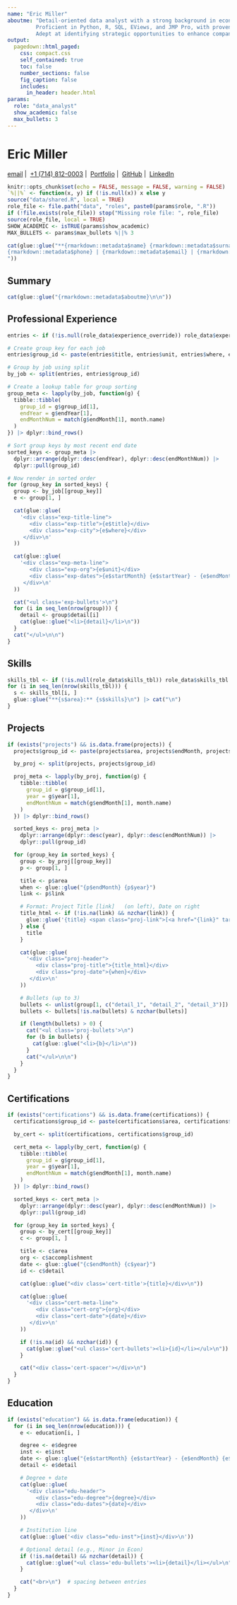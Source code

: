 ```yaml
--- 
name: "Eric Miller"
aboutme: "Detail-oriented data analyst with a strong background in economics and quantitative analysis.
         Proficient in Python, R, SQL, EViews, and JMP Pro, with proven expertise in time-series econometrics and forecasting methods. 
         Adept at identifying strategic opportunities to enhance company margins and maximize profitability through comprehensive, data-driven analysis."
output:
  pagedown::html_paged:
    css: compact.css
    self_contained: true
    toc: false
    number_sections: false
    fig_caption: false
    includes:
      in_header: header.html
params:
  role: "data_analyst"
  show_academic: false
  max_bullets: 3
---
```


<div class="centered-header">
  <h1>Eric Miller</h1>
  <p class="contact-info">
    <a href="mailto:ericmiller@callutheran.edu">email</a>&nbsp;|&nbsp;
    <a href="tel:+17148120003">+1 (714) 812-0003</a>&nbsp;|&nbsp;
    <a href="https://eagereconomist.carrd.co/">Portfolio</a>&nbsp;|&nbsp;
    <a href="https://github.com/eagereconomist">GitHub</a>&nbsp;|&nbsp;
    <a href="https://www.linkedin.com/in/eric-miller-20a162224/">LinkedIn</a>
  </p>
</div>

```r
knitr::opts_chunk$set(echo = FALSE, message = FALSE, warning = FALSE)
`%||%` <- function(x, y) if (!is.null(x)) x else y
source("data/shared.R", local = TRUE)
role_file <- file.path("data", "roles", paste0(params$role, ".R"))
if (!file.exists(role_file)) stop("Missing role file: ", role_file)
source(role_file, local = TRUE)
SHOW_ACADEMIC <- isTRUE(params$show_academic)
MAX_BULLETS <- params$max_bullets %||% 3
```

```r
cat(glue::glue("**{rmarkdown::metadata$name} {rmarkdown::metadata$surname}**  
{rmarkdown::metadata$phone} | {rmarkdown::metadata$email} | {rmarkdown::metadata$linkedin} | {rmarkdown::metadata$portfolio} | {rmarkdown::metadata$github})  
"))
```

## Summary 
```r
cat(glue::glue("{rmarkdown::metadata$aboutme}\n\n"))
```

## Professional Experience  
```r
entries <- if (!is.null(role_data$experience_override)) role_data$experience_override else professional_experience

# Create group key for each job
entries$group_id <- paste(entries$title, entries$unit, entries$where, entries$startMonth, entries$startYear, entries$endMonth, entries$endYear)

# Group by job using split
by_job <- split(entries, entries$group_id)

# Create a lookup table for group sorting
group_meta <- lapply(by_job, function(g) {
  tibble::tibble(
    group_id = g$group_id[1],
    endYear = g$endYear[1],
    endMonthNum = match(g$endMonth[1], month.name)
  )
}) |> dplyr::bind_rows()

# Sort group keys by most recent end date
sorted_keys <- group_meta |> 
  dplyr::arrange(dplyr::desc(endYear), dplyr::desc(endMonthNum)) |> 
  dplyr::pull(group_id)

# Now render in sorted order
for (group_key in sorted_keys) {
  group <- by_job[[group_key]]
  e <- group[1, ]

  cat(glue::glue(
    '<div class="exp-title-line">
       <div class="exp-title">{e$title}</div>
       <div class="exp-city">{e$where}</div>
     </div>\n'
  ))

  cat(glue::glue(
    '<div class="exp-meta-line">
       <div class="exp-org">{e$unit}</div>
       <div class="exp-dates">{e$startMonth} {e$startYear} - {e$endMonth} {e$endYear}</div>
     </div>\n'
  ))

  cat("<ul class='exp-bullets'>\n")
  for (i in seq_len(nrow(group))) {
    detail <- group$detail[i]
    cat(glue::glue("<li>{detail}</li>\n"))
  }
  cat("</ul>\n\n")
}
```

## Skills
```r
skills_tbl <- if (!is.null(role_data$skills_tbl)) role_data$skills_tbl else skills
for (i in seq_len(nrow(skills_tbl))) {
  s <- skills_tbl[i, ]
  glue::glue("**{s$area}:** {s$skills}\n") |> cat("\n")
}
```

## Projects  
```r
if (exists("projects") && is.data.frame(projects)) {
  projects$group_id <- paste(projects$area, projects$endMonth, projects$year)

  by_proj <- split(projects, projects$group_id)

  proj_meta <- lapply(by_proj, function(g) {
    tibble::tibble(
      group_id = g$group_id[1],
      year = g$year[1],
      endMonthNum = match(g$endMonth[1], month.name)
    )
  }) |> dplyr::bind_rows()

  sorted_keys <- proj_meta |>
    dplyr::arrange(dplyr::desc(year), dplyr::desc(endMonthNum)) |>
    dplyr::pull(group_id)

  for (group_key in sorted_keys) {
    group <- by_proj[[group_key]]
    p <- group[1, ]

    title <- p$area
    when <- glue::glue("{p$endMonth} {p$year}")
    link <- p$link

    # Format: Project Title [link]   (on left), Date on right
    title_html <- if (!is.na(link) && nzchar(link)) {
      glue::glue('{title} <span class="proj-link">[<a href="{link}" target="_blank">click here to view project</a>]</span>')
    } else {
      title
    }

    cat(glue::glue(
      '<div class="proj-header">
         <div class="proj-title">{title_html}</div>
         <div class="proj-date">{when}</div>
       </div>\n'
    ))

    # Bullets (up to 3)
    bullets <- unlist(group[1, c("detail_1", "detail_2", "detail_3")])
    bullets <- bullets[!is.na(bullets) & nzchar(bullets)]

    if (length(bullets) > 0) {
      cat("<ul class='proj-bullets'>\n")
      for (b in bullets) {
        cat(glue::glue("<li>{b}</li>\n"))
      }
      cat("</ul>\n\n")
    }
  }
}
```

## Certifications
```r
if (exists("certifications") && is.data.frame(certifications)) {
  certifications$group_id <- paste(certifications$area, certifications$endMonth, certifications$year)

  by_cert <- split(certifications, certifications$group_id)

  cert_meta <- lapply(by_cert, function(g) {
    tibble::tibble(
      group_id = g$group_id[1],
      year = g$year[1],
      endMonthNum = match(g$endMonth[1], month.name)
    )
  }) |> dplyr::bind_rows()

  sorted_keys <- cert_meta |>
    dplyr::arrange(dplyr::desc(year), dplyr::desc(endMonthNum)) |>
    dplyr::pull(group_id)

  for (group_key in sorted_keys) {
    group <- by_cert[[group_key]]
    c <- group[1, ]

    title <- c$area
    org <- c$accomplishment
    date <- glue::glue("{c$endMonth} {c$year}")
    id <- c$detail

    cat(glue::glue("<div class='cert-title'>{title}</div>\n"))

    cat(glue::glue(
      '<div class="cert-meta-line">
         <div class="cert-org">{org}</div>
         <div class="cert-date">{date}</div>
       </div>\n'
    ))

    if (!is.na(id) && nzchar(id)) {
      cat(glue::glue("<ul class='cert-bullets'><li>{id}</li></ul>\n"))
    }

    cat("<div class='cert-spacer'></div>\n")
  }
}
```

## Education
```r
if (exists("education") && is.data.frame(education)) {
  for (i in seq_len(nrow(education))) {
    e <- education[i, ]

    degree <- e$degree
    inst <- e$inst
    date <- glue::glue("{e$startMonth} {e$startYear} - {e$endMonth} {e$endYear}")
    detail <- e$detail

    # Degree + date
    cat(glue::glue(
      '<div class="edu-header">
         <div class="edu-degree">{degree}</div>
         <div class="edu-dates">{date}</div>
       </div>\n'
    ))

    # Institution line
    cat(glue::glue('<div class="edu-inst">{inst}</div>\n'))

    # Optional detail (e.g., Minor in Econ)
    if (!is.na(detail) && nzchar(detail)) {
      cat(glue::glue("<ul class='edu-bullets'><li>{detail}</li></ul>\n"))
    }

    cat("<br>\n")  # spacing between entries
  }
}
```

